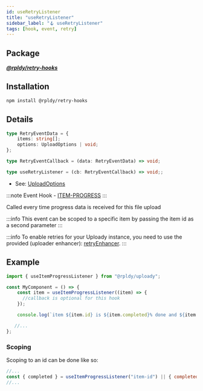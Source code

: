 ```yaml
---
id: useRetryListener
title: "useRetryListener"
sidebar_label: "🪝 useRetryListener"
tags: [hook, event, retry]
---
```


## Package

**_[@rpldy/retry-hooks](../../packages/rpldy-retry-hooks)_**

## Installation

```bash npm2yarn
npm install @rpldy/retry-hooks
```

## Details

```typescript
type RetryEventData = {
    items: string[];
    options: UploadOptions | void;
};

type RetryEventCallback = (data: RetryEventData) => void;

type useRetryListener = (cb: RetryEventCallback) => void;;
```

- See: [UploadOptions](../types#uploadoptions)

:::note
Event Hook - [ITEM-PROGRESS](../events#itemProgress)
:::

Called every time progress data is received for this file upload

:::info
This event can be scoped to a specific item by passing the item id as a second parameter
:::

:::info
To enable retries for your Uploady instance,
you need to use the provided (uploader enhancer): [retryEnhancer](../enhancers/retryEnhancer).
:::

## Example

```javascript
import { useItemProgressListener } from "@rpldy/uploady";

const MyComponent = () => {
    const item = useItemProgressListener((item) => {
      //callback is optional for this hook
    });

    console.log(`item ${item.id} is ${item.completed}% done and ${item.loaded} bytes uploaded`)

   //...
};
```

### Scoping

Scoping to an id can be done like so:

```javascript
//...
const { completed } = useItemProgressListener("item-id") || { completed: 0 };
//...
```
